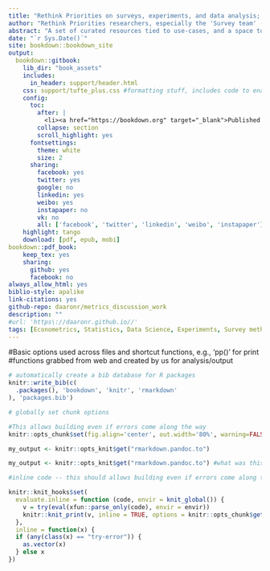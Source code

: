 ```yaml
---
title: "Rethink Priorities on surveys, experiments, and data analysis; methodology, protocols and templates"
author: "Rethink Priorities researchers, especially the 'Survey team' (project started by David Reinstein); Some sections are shared with the EA Marketing Team Gitbook"
abstract: "A set of curated resources tied to use-cases, and a space to organize our discussion"
date: "`r Sys.Date()`"
site: bookdown::bookdown_site
output:
  bookdown::gitbook:
    lib_dir: "book_assets"
    includes:
      in_header: support/header.html
    css: support/tufte_plus.css #formatting stuff, includes code to enable margin notes and folds
    config:
      toc:
        after: |
          <li><a href="https://bookdown.org" target="_blank">Published with bookdown</a></li>
        collapse: section
        scroll_highlight: yes
      fontsettings:
        theme: white
        size: 2
      sharing:
        facebook: yes
        twitter: yes
        google: no
        linkedin: yes
        weibo: yes
        instapaper: no
        vk: no
        all: ['facebook', 'twitter', 'linkedin', 'weibo', 'instapaper']
    highlight: tango
    download: [pdf, epub, mobi]
bookdown::pdf_book:
    keep_tex: yes
    sharing:
      github: yes
      facebook: no
always_allow_html: yes
biblio-style: apalike
link-citations: yes
github-repo: daaronr/metrics_discussion_work
description: ""
#url: 'https\://daaronr.github.io//'
tags: [Econometrics, Statistics, Data Science, Experiments, Survey methods, Notes, Methodology]
---
```


#Basic options used across files and shortcut functions, e.g., 'pp()' for print
#functions grabbed from web and created by us for analysis/output


```r
# automatically create a bib database for R packages
knitr::write_bib(c(
  .packages(), 'bookdown', 'knitr', 'rmarkdown'
), 'packages.bib')
```


```r
# globally set chunk options

#This allows building even if errors come along the way
knitr::opts_chunk$set(fig.align='center', out.width='80%', warning=FALSE, message = FALSE, error=TRUE)

my_output <- knitr::opts_knit$get("rmarkdown.pandoc.to")
```

```r


my_output <- knitr::opts_knit$get("rmarkdown.pandoc.to") #what was this? do we need it?

#inline code -- this should allows building even if errors come along the way

knitr::knit_hooks$set(
  evaluate.inline = function (code, envir = knit_global()) {
    v = try(eval(xfun::parse_only(code), envir = envir))
    knitr::knit_print(v, inline = TRUE, options = knitr::opts_chunk$get())
  },
  inline = function(x) {
  if (any(class(x) == "try-error")) {
    as.vector(x)
  } else x
})
```


<!-- Global site tag (gtag.js) - Google Analytics -->


<!-- <html> -->

<!-- <script async src="https://www.googletagmanager.com/gtag/js?id=G-QLKFNFTGXX"></script> -->
<!-- <script> -->
<!--   window.dataLayer = window.dataLayer || []; -->
<!--   function gtag(){dataLayer.push(arguments);} -->
<!--   gtag('js', new Date()); -->

<!--   gtag('config', 'G-QLKFNFTGXX'); -->
<!-- </script> -->
<!-- </html> -->
